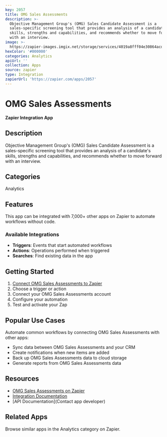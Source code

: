 ```yaml
---
key: 2057
title: OMG Sales Assessments
description: >-
  Objective Management Group's (OMG) Sales Candidate Assessment is a
  sales-specific screening tool that provides an analysis of a candidate's
  skills, strengths and capabilities, and recommends whether to move forward
  with an interview.
image: >-
  https://zapier-images.imgix.net/storage/services/4019a8fff04e30864acd7b7547a66a1e.png?auto=format%2Ccompress&ixlib=python-3.0.0&q=50
hexColor: '#000000'
categories: Analytics
apiUrl: ''
collection: Apps
source: zapier
type: Integration
zapierUrl: 'https://zapier.com/apps/2057'
---
```

# OMG Sales Assessments

**Zapier Integration App**

## Description

Objective Management Group's (OMG) Sales Candidate Assessment is a sales-specific screening tool that provides an analysis of a candidate's skills, strengths and capabilities, and recommends whether to move forward with an interview.

## Categories

Analytics

## Features

This app can be integrated with 7,000+ other apps on Zapier to automate workflows without code.

### Available Integrations

- **Triggers**: Events that start automated workflows
- **Actions**: Operations performed when triggered
- **Searches**: Find existing data in the app

## Getting Started

1. [Connect OMG Sales Assessments to Zapier](https://zapier.com/apps/2057)
2. Choose a trigger or action
3. Connect your OMG Sales Assessments account
4. Configure your automation
5. Test and activate your Zap

## Popular Use Cases

Automate common workflows by connecting OMG Sales Assessments with other apps:

- Sync data between OMG Sales Assessments and your CRM
- Create notifications when new items are added
- Back up OMG Sales Assessments data to cloud storage
- Generate reports from OMG Sales Assessments data

## Resources

- [OMG Sales Assessments on Zapier](https://zapier.com/apps/2057)
- [Integration Documentation](https://zapier.com/apps/2057/integrations)
- [API Documentation](Contact app developer)

## Related Apps

Browse similar apps in the Analytics category on Zapier.
